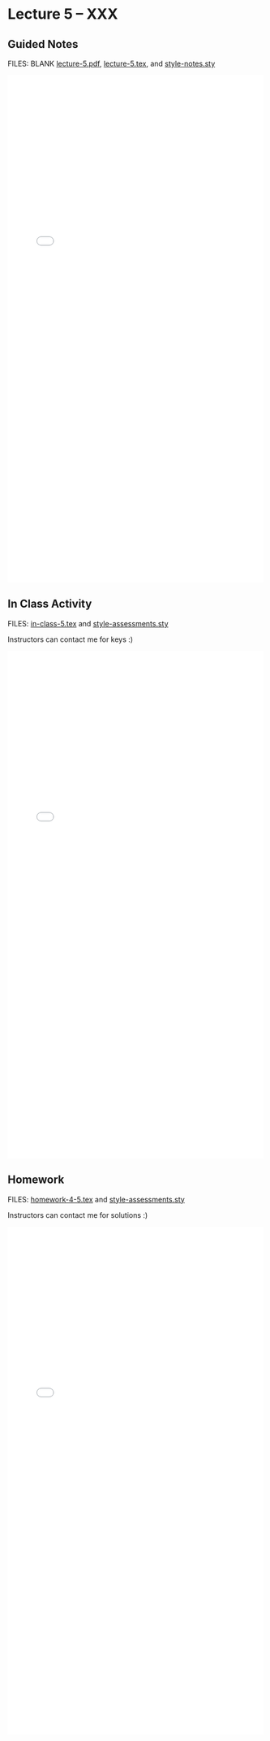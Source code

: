 # Lecture 5 -- XXX {.unnumbered}

## Guided Notes

FILES: BLANK [lecture-5.pdf](https://github.com/coltongearhart/math321/blob/main/lectures/lecture-5.pdf), [lecture-5.tex](https://github.com/coltongearhart/math321/blob/main/lectures/lecture-5.tex), and [style-notes.sty](https://github.com/coltongearhart/math321/blob/main/lectures/style-notes.sty)

<embed src="lectures/lecture-5-COMPLETED.pdf" type="application/pdf" width="100%" height="1000px"></embed>

## In Class Activity

FILES: [in-class-5.tex](https://github.com/coltongearhart/math321/blob/main/assessments/in-class-5.tex) and [style-assessments.sty](https://github.com/coltongearhart/math321/blob/main/assessments/style-assessments.sty)

Instructors can contact me for keys :)

<embed src="assessments/in-class-5.pdf" type="application/pdf" width="100%" height="1000px"></embed>

## Homework

FILES: [homework-4-5.tex](https://github.com/coltongearhart/math321/blob/main/assessments/homework-4-5.tex) and [style-assessments.sty](https://github.com/coltongearhart/math321/blob/main/assessments/style-assessments.sty)

Instructors can contact me for solutions :)

<embed src="assessments/homework-4-5.pdf" type="application/pdf" width="100%" height="1000px"></embed>